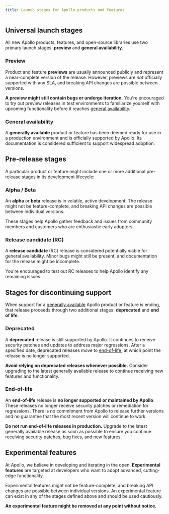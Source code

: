 ```yaml
---
title: Launch stages for Apollo products and features
---
```


## Universal launch stages

All new Apollo products, features, and open-source libraries use two primary launch stages: **preview** and **general availability**.

### Preview

Product and feature **previews** are usually announced publicly and represent a near-complete version of the release. However, previews are _not_ officially supported with any SLA, and breaking API changes are possible between versions.

**A preview might still contain bugs or undergo iteration.** You're encouraged to try out preview releases in test environments to familiarize yourself with upcoming functionality before it reaches [general availability](#general-availability).

### General availability

A **generally available** product or feature has been deemed ready for use in a production environment and is officially supported by Apollo. Its documentation is considered sufficient to support widespread adoption.

## Pre-release stages

A particular product or feature might include one or more additional pre-release stages in its development lifecycle:

### Alpha / Beta

An **alpha** or **beta** release is in volatile, active development. The release might not be feature-complete, and breaking API changes are possible between individual versions. 

These stages help Apollo gather feedback and issues from community members and customers who are enthusiastic early adopters.

### Release candidate (RC)

A **release candidate** (RC) release is considered potentially viable for general availability. Minor bugs might still be present, and documentation for the release might be incomplete.

You're encouraged to test out RC releases to help Apollo identify any remaining issues.

## Stages for discontinuing support

When support for a [generally available](#general-availability) Apollo product or feature is ending, that release proceeds through two additional stages: **deprecated** and **end of life**.

### Deprecated

A **deprecated** release is still supported by Apollo. It continues to receive security patches and updates to address major regressions. After a specified date, deprecated releases move to [end-of-life](#end-of-life), at which point the release is no longer supported.

**Avoid relying on deprecated releases whenever possible.** Consider upgrading to the latest generally available release to continue receiving new features and functionality.

### End-of-life

An **end-of-life** release is **no longer supported or maintained by Apollo**. These releases no longer receive security patches or remediation for regressions. There is no commitment from Apollo to release further versions and no guarantee that the most recent version will continue to work.

**Do not run end-of-life releases in production.** Upgrade to the latest generally available release as soon as possible to ensure you continue receiving security patches, bug fixes, and new features. 

## Experimental features

At Apollo, we believe in developing and iterating in the open. **Experimental features** are targeted at developers who want to adopt advanced, cutting-edge functionality.

Experimental features might not be feature-complete, and breaking API changes are possible between individual versions. An experimental feature can exist in any of the stages defined above and should be used cautiously.

**An experimental feature might be removed at any point without notice.**
